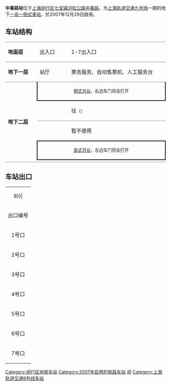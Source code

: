 {{noteTA 
|G1 =Railway}}
{{Infobox station
|name = 中春路
|eng_name = Zhongchun Road
|symbol_right =
|linecolour = {{上海地铁颜色|9|yes}}
|image = Zhongchun Road Station.jpg
|caption = 中春路站站台
|other_name = 
|country = {{PRC}}
|borough = [[上海市|上海市]][[闵行区|闵行区]][[七宝镇|七宝镇]]
|address = [[沪松公路|沪松公路]]与[[中春路|中春路]]交叉口西侧
|coordinates = {{coord|31|9|1|N|121|19|50|E|display=it|type:railwaystation}}
|elevation = 
|owned = [[上海申通地铁集团|上海申通地铁集团]]
|operator = [[上海地铁|上海地铁]]
|lines = {{上海地铁线路名|9|SL}}
|distance = 
|platform = 1個[[島式月台|島式月台]]+1個[[側式月台|側式月台]]
|tracks = 3条
|bus_routes = 
|bus_stands = 
|connections = 
|structure = 地下车站
|hall = 地下站厅
|depth = 
|levels = 
|interchange = 
|exits = 7个
|architect = 
|architectural_style = 
|colour = 
|type = 
|status = 运营中
|code = 
|classification = 
|website = 
|built = 
|opened = {{Start date|2007|12|29|df=y}}
|closed = 
|former = 
|pass_year = 
|passengers = 
|pass_system = 
|pass_rank = 
|mpassengers = 
|trains = 
|station_hours = 
|hours = 
|first = 往{{上海地铁起讫站|9|L}}：6:14<br/>往{{上海地铁起讫站|9|R}}：5:40
|last = 往{{上海地铁起讫站|9|L}}：23:39<br/>往{{上海地铁起讫站|9|R}}：23:05
|adjacent = {{Adjacent stations|system=上海地铁|line=9|left=九亭|right=七宝}}
|route_map = {{Routemap|inline=yes|map=
utSTRf\utSTRg~~ ~~往{{站|七宝}}
\utSTR\utSTR2\utSTRc3
\utABZg2\utENDEa!~utSTRc13\utSTR+4
\utSTR!~utSTRc1\utABZg+4!~utSTRc2\utABZg3
\utSTR\utABZg+1\utSTR+c4
\utSTR+BSr\utSTR+BSl\utSTR+BSr
\utSTR+BSr\utSTR+BSl\utSTR+BSr
\utSTR\utSTR+c2\utABZg3
\utABZg2\utABZg+1!~utSTRc3\utSTR+c4
\utSTR+c1\utABZg+4\utSTR
uSTRq\utKRZ\utSTRr\utSTR
uSTRq\utKRZ\utSTR+r\utSTR
\utSTR+c2\utABZg3\utSTR
\utABZg+1\utABZg2!~utSTRc4\utSTR+c3
\utSTR\utENDEe!~utSTRc1\utABZg+4
\utSTRf\\utSTRg~~ ~~往{{站|九亭}}
}}
}}

'''中春路站'''位于[[上海|上海]][[闵行区|闵行区]][[七宝镇|七宝镇]][[沪松公路|沪松公路]][[中春路|中春路]]，为[[上海轨道交通九号线|上海轨道交通九号线]]一期的地下[[混合式站台|一岛一侧式車站]]，於2007年12月29日啟用。

== 车站结构 ==
{|cellspacing=0 cellpadding=3
|style="border-top:solid 1px gray;border-bottom:solid 1px gray;" width=100|'''地面层'''
|style="border-top:solid 1px gray;border-bottom:solid 1px gray;" width=100|出入口
|style="border-top:solid 1px gray;border-bottom:solid 1px gray;" width=350|1-7出入口
|-
|style="border-bottom:solid 1px gray;"|'''地下一层'''
|style="border-bottom:solid 1px gray;"|站厅
|style="border-bottom:solid 1px gray;"|票务服务、自动售票机、人工服务台
|-
|style="border-bottom:solid 1px gray;" rowspan=5|'''地下二层'''
|style="border-right:solid 2px black;border-left:solid 2px black;border-bottom:solid 2px black;" colspan=2|<center><small>[[側式月台|側式月台]]，右边车门将会打开</small></center>
|-
|style="border-bottom:solid 1px gray;"|{{arrow|L}}
|style="border-bottom:solid 1px gray;"|{{上海地铁线路名|9}}往{{站|松江南站}}<small>（{{站|九亭}}）</small>
|-
|
|暂不使用
|-
|style="border-right:solid 2px black;border-left:solid 2px black;border-top:solid 2px black;border-bottom:solid 2px black;" colspan=2|<center><small>[[島式月台|島式月台]]，左边车门将会打开</small></center>
|-
|style="border-bottom:solid 1px gray;"|
|style="border-bottom:solid 1px gray;"|{{split text|{{上海地铁线路名|9}}往{{站|曹路}}<small>（{{站|七宝}}）</small>|{{arrow|R}}}}
|}

==车站出口==
{| class="wikitable"
|colspan=4 align="center" bgcolor={{上海地铁颜色|9}}|
|-
! 出口编号 !! 建议前往目的地 !! 照片
|-
| 1号口 || 站体北侧，[[中春路|中春路]]和[[华宝路|华宝路]]间（自东向西） || 
|-
| 2号口 || 沪松公路南侧、中春路西 || 
|-
| 3号口 || 沪松公路北侧，站体南侧、华宝路东 || 
|-
| 4号口 || 沪松公路北侧，站体南侧、华宝路西 || 
|-
| 5号口 || 站体北侧，华宝路西 || 
|-
| 6号口 || 站体北侧，[[中春路|中春路]]和[[华宝路|华宝路]]间（自东向西） || 
|-
| 7号口 || 站体北侧，[[中春路|中春路]]和[[华宝路|华宝路]]间（自东向西） || 
|}

{{commonscat|Zhongchun Road Station}}
{{上海轨道交通9号线车站}}

[[Category:闵行区地铁车站|Category:闵行区地铁车站]]
[[Category:2007年启用的铁路车站|Category:2007年启用的铁路车站]]
[[Category:以街道命名的上海軌道交通車站|闵]]

[[Category:上海轨道交通9号线车站|Category:上海轨道交通9号线车站]]